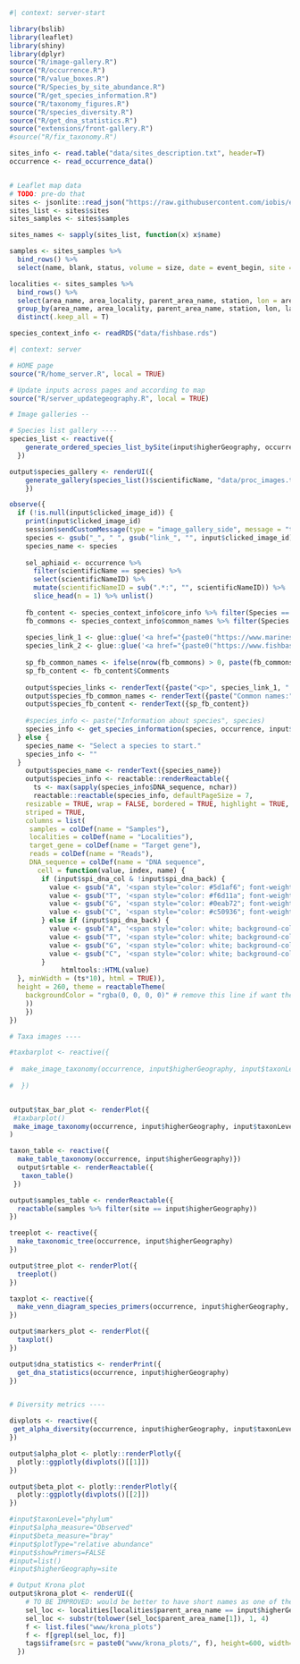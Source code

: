 <!-- Done just when the server start, shared across users-->
```r
#| context: server-start

library(bslib)
library(leaflet)
library(shiny)
library(dplyr)
source("R/image-gallery.R")
source("R/occurrence.R")
source("R/value_boxes.R")
source("R/Species_by_site_abundance.R")
source("R/get_species_information.R")
source("R/taxonomy_figures.R")
source("R/species_diversity.R")
source("R/get_dna_statistics.R")
source("extensions/front-gallery.R")
#source("R/fix_taxonomy.R")

sites_info <- read.table("data/sites_description.txt", header=T)
occurrence <- read_occurrence_data()


# Leaflet map data
# TODO: pre-do that
sites <- jsonlite::read_json("https://raw.githubusercontent.com/iobis/edna-tracker-data/data/generated.json")
sites_list <- sites$sites
sites_samples <- sites$samples

sites_names <- sapply(sites_list, function(x) x$name)

samples <- sites_samples %>% 
  bind_rows() %>% 
  select(name, blank, status, volume = size, date = event_begin, site = parent_area_name, station)

localities <- sites_samples %>% 
  bind_rows() %>% 
  select(area_name, area_locality, parent_area_name, station, lon = area_longitude, lat = area_latitude) %>%
  group_by(area_name, area_locality, parent_area_name, station, lon, lat) %>%
  distinct(.keep_all = T)

species_context_info <- readRDS("data/fishbase.rds")
```

<!-- Shiny server component -->
```r
#| context: server

# HOME page
source("R/home_server.R", local = TRUE)

# Update inputs across pages and according to map
source("R/server_updategeography.R", local = TRUE)

# Image galleries --

# Species list gallery ----
species_list <- reactive({
    generate_ordered_species_list_bySite(input$higherGeography, occurrence, input$group, input$iucn)
  })

output$species_gallery <- renderUI({
    generate_gallery(species_list()$scientificName, "data/proc_images.txt", max_image_height = "250px",max_image_width = "200px", image_gap = "0.1em") 
    })

observe({
  if (!is.null(input$clicked_image_id)) {
    print(input$clicked_image_id)
    session$sendCustomMessage(type = "image_gallery_side", message = "toggleVisibility")
    species <- gsub("_", " ", gsub("link_", "", input$clicked_image_id))
    species_name <- species
    
    sel_aphiaid <- occurrence %>%
      filter(scientificName == species) %>%
      select(scientificNameID) %>%
      mutate(scientificNameID = sub(".*:", "", scientificNameID)) %>%
      slice_head(n = 1) %>% unlist()
    
    fb_content <- species_context_info$core_info %>% filter(Species == species)
    fb_commons <- species_context_info$common_names %>% filter(Species == species)
    
    species_link_1 <- glue::glue('<a href="{paste0("https://www.marinespecies.org/aphia.php?p=taxdetails&id=", sel_aphiaid)}", target="_blank">WoRMS: {sel_aphiaid}</a>')
    species_link_2 <- glue::glue('<a href="{paste0("https://www.fishbase.se/summary/", gsub(" ", "-", species), ".html")}", target="_blank">FishBase: {fb_content$SpecCode[1]}</a>')
    
    sp_fb_common_names <- ifelse(nrow(fb_commons) > 0, paste(fb_commons$ComName, collapse = ", "), "not found")
    sp_fb_content <- fb_content$Comments
    
    output$species_links <- renderText({paste("<p>", species_link_1, " | ", species_link_2, "</p>")})
    output$species_fb_common_names <- renderText({paste("Common names:", sp_fb_common_names)})
    output$species_fb_content <- renderText({sp_fb_content})
  
    #species_info <- paste("Information about species", species)
    species_info <- get_species_information(species, occurrence, input$higherGeography)
  } else {
    species_name <- "Select a species to start."
    species_info <- ""
  }
    output$species_name <- renderText({species_name})
    output$species_info <- reactable::renderReactable({
      ts <- max(sapply(species_info$DNA_sequence, nchar))
      reactable::reactable(species_info, defaultPageSize = 7,
    resizable = TRUE, wrap = FALSE, bordered = TRUE, highlight = TRUE,
    striped = TRUE,
    columns = list(
     samples = colDef(name = "Samples"),
     localities = colDef(name = "Localities"), 
     target_gene = colDef(name = "Target gene"),
     reads = colDef(name = "Reads"),
     DNA_sequence = colDef(name = "DNA sequence",
       cell = function(value, index, name) {
        if (input$spi_dna_col & !input$spi_dna_back) {
          value <- gsub("A", '<span style="color: #5d1af6"; font-weight: bold;>A</span>', value)
          value <- gsub("T", '<span style="color: #f6d11a"; font-weight: bold;>T</span>', value)
          value <- gsub("G", '<span style="color: #0eab72"; font-weight: bold;>G</span>', value)
          value <- gsub("C", '<span style="color: #c50936"; font-weight: bold;>C</span>', value)
        } else if (input$spi_dna_back) {
          value <- gsub("A", '<span style="color: white; background-color: #5d1af6"; font-weight: bold;>A</span>', value)
          value <- gsub("T", '<span style="color: white; background-color: #f6d11a"; font-weight: bold;>T</span>', value)
          value <- gsub("G", '<span style="color: white; background-color: #0eab72"; font-weight: bold;>G</span>', value)
          value <- gsub("C", '<span style="color: white; background-color: #c50936"; font-weight: bold;>C</span>', value)
        }
             htmltools::HTML(value)
  }, minWidth = (ts*10), html = TRUE)),
  height = 260, theme = reactableTheme(
    backgroundColor = "rgba(0, 0, 0, 0)" # remove this line if want the table white
    ))
    })
})

# Taxa images ----

#taxbarplot <- reactive({
  
#  make_image_taxonomy(occurrence, input$higherGeography, input$taxonLevelDiversity, input$plotType)#, #input$showPrimers)
  
#  }) 


output$tax_bar_plot <- renderPlot({
 #taxbarplot() 
 make_image_taxonomy(occurrence, input$higherGeography, input$taxonLevelDiversity, input$plotType)}, height=400
)

taxon_table <- reactive({ 
  make_table_taxonomy(occurrence, input$higherGeography)})
  output$rtable <- renderReactable({
   taxon_table()
 })

output$samples_table <- renderReactable({
  reactable(samples %>% filter(site == input$higherGeography))
})

treeplot <- reactive({
  make_taxonomic_tree(occurrence, input$higherGeography)
})

output$tree_plot <- renderPlot({
  treeplot()
})

taxplot <- reactive({
  make_venn_diagram_species_primers(occurrence, input$higherGeography, input$taxonLevel)
})

output$markers_plot <- renderPlot({
  taxplot()
})

output$dna_statistics <- renderPrint({
  get_dna_statistics(occurrence, input$higherGeography)
})


# Diversity metrics ----

divplots <- reactive({
 get_alpha_diversity(occurrence, input$higherGeography, input$taxonLevel, input$alpha_measure, input$beta_measure)
})

output$alpha_plot <- plotly::renderPlotly({
  plotly::ggplotly(divplots()[[1]])
})

output$beta_plot <- plotly::renderPlotly({
  plotly::ggplotly(divplots()[[2]])
})

#input$taxonLevel="phylum"
#input$alpha_measure="Observed"
#input$beta_measure="bray"
#input$plotType="relative abundance"
#input$showPrimers=FALSE
#input=list()
#input$higherGeography=site

# Output Krona plot
output$krona_plot <- renderUI({
    # TO BE IMPROVED: would be better to have short names as one of the columns
    sel_loc <- localities[localities$parent_area_name == input$higherGeography,]
    sel_loc <- substr(tolower(sel_loc$parent_area_name[1]), 1, 4)
    f <- list.files("www/krona_plots")
    f <- f[grepl(sel_loc, f)]
    tags$iframe(src = paste0("www/krona_plots/", f), height=600, width="100%")
  })
```
